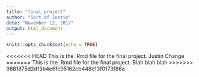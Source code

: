 ```yaml
---
title: "final_project"
author: "Sort of Justin"
date: "November 12, 2017"
output: html_document
---
```


```r
knitr::opts_chunk$set(echo = TRUE)
```


<<<<<<< HEAD
This is the .Rmd file for the final project. Justin Change
=======
This is the .Rmd file for the final project.  Blah blah blah
>>>>>>> 9881875d2d13b4e6fc95162cb448e13f0173f86a
